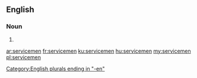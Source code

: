 ==English==

===Noun===
{{head|en|plural}}

# {{plural of|serviceman|lang=en}}

[[Category:English plurals ending in "-en"]]

[[ar:servicemen]]
[[fr:servicemen]]
[[ku:servicemen]]
[[hu:servicemen]]
[[my:servicemen]]
[[pl:servicemen]]